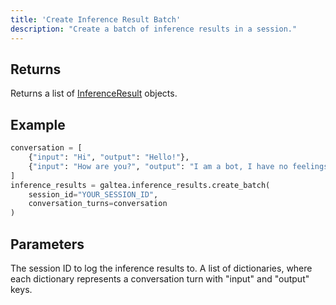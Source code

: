 ```yaml
---
title: 'Create Inference Result Batch'
description: "Create a batch of inference results in a session."
---
```


## Returns
Returns a list of [InferenceResult](//concepts/product/inference-result) objects.

## Example
```python
conversation = [
    {"input": "Hi", "output": "Hello!"},
    {"input": "How are you?", "output": "I am a bot, I have no feelings."}
]
inference_results = galtea.inference_results.create_batch(
    session_id="YOUR_SESSION_ID",
    conversation_turns=conversation
)
```

## Parameters
<ResponseField name="session_id" type="string" required>
  The session ID to log the inference results to.
</ResponseField>
<ResponseField name="conversation_turns" type="list[dict]" required>
  A list of dictionaries, where each dictionary represents a conversation turn with "input" and "output" keys.
</ResponseField>
